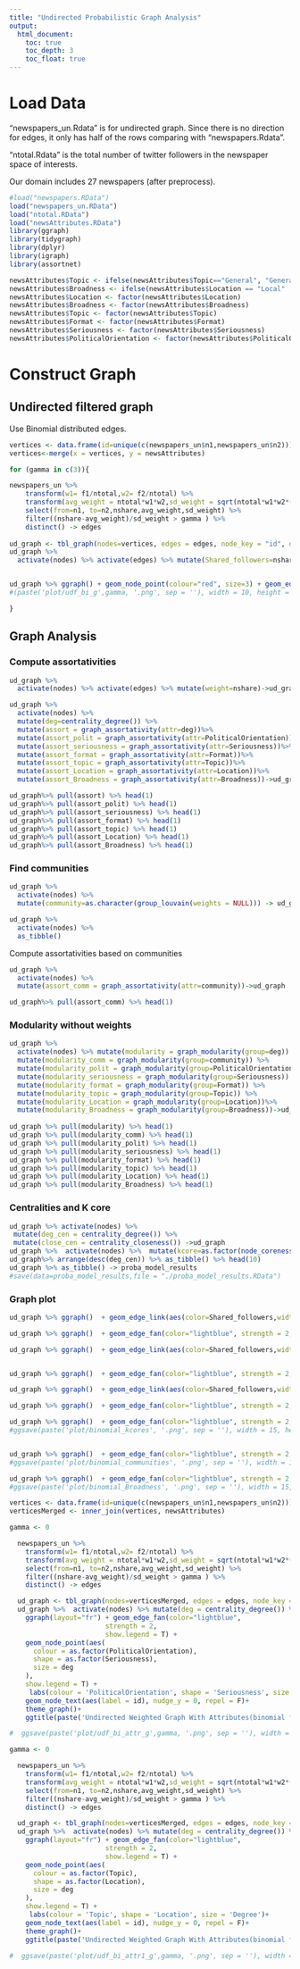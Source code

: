 ---
title: "Undirected Probabilistic Graph Analysis"
output: 
  html_document:
    toc: true
    toc_depth: 3
    toc_float: true
---

# Load Data

"newspapers_un.Rdata" is for undirected graph. Since there is no direction for edges, it only has half of the rows comparing with "newspapers.Rdata".

"ntotal.Rdata" is the total number of twitter followers in the newspaper space of interests.

Our domain includes 27 newspapers (after preprocess).


```{r load data, message=FALSE, warning=FALSE}
#load("newspapers.RData")
load("newspapers_un.RData")
load("ntotal.RData")
load("newsAttributes.RData")
library(ggraph)
library(tidygraph)
library(dplyr)
library(igraph)
library(assortnet)

newsAttributes$Topic <- ifelse(newsAttributes$Topic=="General", "General", "Specific")
newsAttributes$Broadness <- ifelse(newsAttributes$Location == "Local" | newsAttributes$Topic == "Specific"   , "Specific","Broad")
newsAttributes$Location <- factor(newsAttributes$Location)
newsAttributes$Broadness <- factor(newsAttributes$Broadness)
newsAttributes$Topic <- factor(newsAttributes$Topic)
newsAttributes$Format <- factor(newsAttributes$Format)
newsAttributes$Seriousness <- factor(newsAttributes$Seriousness)
newsAttributes$PoliticalOrientation <- factor(newsAttributes$PoliticalOrientation)
```



# Construct Graph
## Undirected filtered graph
Use Binomial distributed edges.
```{r graph with binomial edges assumption, fig.height=10, fig.width=15, warning=FALSE}
vertices <- data.frame(id=unique(c(newspapers_un$n1,newspapers_un$n2)))
vertices<-merge(x = vertices, y = newsAttributes)

for (gamma in c(3)){

newspapers_un %>% 
    transform(w1= f1/ntotal,w2= f2/ntotal) %>% 
    transform(avg_weight = ntotal*w1*w2,sd_weight = sqrt(ntotal*w1*w2*(1-w1*w2))) %>%
    select(from=n1, to=n2,nshare,avg_weight,sd_weight) %>%
    filter((nshare-avg_weight)/sd_weight > gamma ) %>%
    distinct() -> edges
  
ud_graph <- tbl_graph(nodes=vertices, edges = edges, node_key = "id", directed = FALSE)
ud_graph %>% 
  activate(nodes) %>% activate(edges) %>% mutate(Shared_followers=nshare)->ud_graph 


ud_graph %>% ggraph() + geom_node_point(colour="red", size=3) + geom_edge_link(aes(color=Shared_followers,width=Shared_followers))  + geom_node_text(size=6,color='white',aes(label=id)) +  theme_graph(background ='grey')
#(paste('plot/udf_bi_g',gamma, '.png', sep = ''), width = 10, height = 10, units = 'in')

}
```
## Graph Analysis
### Compute assortativities
```{r Assortativity, warning=FALSE}
ud_graph %>% 
  activate(nodes) %>% activate(edges) %>% mutate(weight=nshare)->ud_graph 

ud_graph %>% 
  activate(nodes) %>% 
  mutate(deg=centrality_degree()) %>% 
  mutate(assort = graph_assortativity(attr=deg))%>% 
  mutate(assort_polit = graph_assortativity(attr=PoliticalOrientation))%>% 
  mutate(assort_seriousness = graph_assortativity(attr=Seriousness))%>% 
  mutate(assort_format = graph_assortativity(attr=Format))%>% 
  mutate(assort_topic = graph_assortativity(attr=Topic))%>% 
  mutate(assort_Location = graph_assortativity(attr=Location))%>% 
  mutate(assort_Broadness = graph_assortativity(attr=Broadness))->ud_graph 

ud_graph%>% pull(assort) %>% head(1)
ud_graph%>% pull(assort_polit) %>% head(1)
ud_graph%>% pull(assort_seriousness) %>% head(1)
ud_graph%>% pull(assort_format) %>% head(1)
ud_graph%>% pull(assort_topic) %>% head(1)
ud_graph%>% pull(assort_Location) %>% head(1)
ud_graph%>% pull(assort_Broadness) %>% head(1)
```

### Find communities
```{r Find communities}
ud_graph %>% 
  activate(nodes) %>% 
  mutate(community=as.character(group_louvain(weights = NULL))) -> ud_graph

ud_graph %>% 
  activate(nodes) %>% 
  as_tibble()
```

Compute assortativities based on communities
```{r}

ud_graph %>% 
  activate(nodes) %>% 
  mutate(assort_comm = graph_assortativity(attr=community))->ud_graph 

ud_graph%>% pull(assort_comm) %>% head(1)

```

### Modularity without weights
```{r Compute modularity without weights}
ud_graph %>% 
  activate(nodes) %>% mutate(modularity = graph_modularity(group=deg)) %>% 
  mutate(modularity_comm = graph_modularity(group=community)) %>% 
  mutate(modularity_polit = graph_modularity(group=PoliticalOrientation)) %>% 
  mutate(modularity_seriousness = graph_modularity(group=Seriousness)) %>% 
  mutate(modularity_format = graph_modularity(group=Format)) %>% 
  mutate(modularity_topic = graph_modularity(group=Topic)) %>% 
  mutate(modularity_Location = graph_modularity(group=Location))%>% 
  mutate(modularity_Broadness = graph_modularity(group=Broadness))->ud_graph
  
ud_graph %>% pull(modularity) %>% head(1)
ud_graph %>% pull(modularity_comm) %>% head(1)
ud_graph %>% pull(modularity_polit) %>% head(1)
ud_graph %>% pull(modularity_seriousness) %>% head(1)
ud_graph %>% pull(modularity_format) %>% head(1)
ud_graph %>% pull(modularity_topic) %>% head(1)
ud_graph %>% pull(modularity_Location) %>% head(1)
ud_graph %>% pull(modularity_Broadness) %>% head(1)
```

### Centralities and K core
```{r Centralities and k core, warning=FALSE}
ud_graph %>% activate(nodes) %>%
 mutate(deg_cen = centrality_degree()) %>%
 mutate(close_cen = centrality_closeness()) ->ud_graph
ud_graph %>%  activate(nodes) %>%  mutate(kcore=as.factor(node_coreness())) ->ud_graph
ud_graph%>% arrange(desc(deg_cen)) %>% as_tibble() %>% head(10)
ud_graph %>% as_tibble() -> proba_model_results
#save(data=proba_model_results,file = "./proba_model_results.RData")
```

### Graph plot
```{r Graphs, fig.height=10, fig.width=15, warning=FALSE}

ud_graph %>% ggraph()  + geom_edge_link(aes(color=Shared_followers,width=Shared_followers))  + geom_node_text(size=6,color='black',aes(label=id)) +  theme_graph(background ='white') + geom_node_point(size=3,aes(color=community))+ scale_edge_colour_gradient2(low = "white",mid = "grey",high = "black",midpoint = 0,space = "Lab",na.value = "grey50",guide = "edge_colourbar") + ggtitle(paste('Binomial Model Graph Communities  ', sep = ''))

ud_graph %>% ggraph()  + geom_edge_fan(color="lightblue", strength = 2, show.legend = T)   + geom_node_text(size=6,color='black',aes(label=id)) +  theme_graph(background ='white') + geom_node_point(size=3,aes(color=community))+ scale_edge_colour_gradient2(low = "white",mid = "grey",high = "black",midpoint = 0,space = "Lab",na.value = "grey50",guide = "edge_colourbar") + ggtitle(paste('Binomial Model Graph Communities  ', sep = ''))

ud_graph %>% ggraph()  + geom_edge_link(aes(color=Shared_followers,width=Shared_followers))  + geom_node_text(size=6,color='black',aes(label=id)) +  theme_graph(background ='white') + geom_node_point(size=3,aes(color=kcore))+ scale_edge_colour_gradient2(low = "white",mid = "grey",high = "black",midpoint = 0,space = "Lab",na.value = "grey50",guide = "edge_colourbar") + ggtitle(paste('Binomial Model Graph K cores', sep = ''))


ud_graph %>% ggraph()  + geom_edge_fan(color="lightblue", strength = 2, show.legend = T)  + geom_node_text(size=6,color='black',aes(label=id)) +  theme_graph(background ='white') + geom_node_point(size=3,aes(color=kcore))+ scale_edge_colour_gradient2(low = "white",mid = "grey",high = "black",midpoint = 0,space = "Lab",na.value = "grey50",guide = "edge_colourbar") + ggtitle(paste('Binomial Model Graph K cores', sep = ''))

ud_graph %>% ggraph()  + geom_edge_link(aes(color=Shared_followers,width=Shared_followers))  + geom_node_text(size=6,color='black',aes(label=id)) +  theme_graph(background ='white') + geom_node_point(size=3,aes(color=Broadness))+ scale_edge_colour_gradient2(low = "white",mid = "grey",high = "black",midpoint = 0,space = "Lab",na.value = "grey50",guide = "edge_colourbar") + ggtitle(paste('Binomial Model Graph by Broadness  ', sep = ''))

ud_graph %>% ggraph()  + geom_edge_fan(color="lightblue", strength = 2, show.legend = T)  + geom_node_text(size=6,color='black',aes(label=id)) +  theme_graph(background ='white') + geom_node_point(size=3,aes(color=Broadness))+ scale_edge_colour_gradient2(low = "white",mid = "grey",high = "black",midpoint = 0,space = "Lab",na.value = "grey50",guide = "edge_colourbar") + ggtitle(paste('Binomial Model Graph by Broadness  ', sep = ''))

```

```{r fig.height=10, fig.width=15, warning=FALSE}
ud_graph %>% ggraph()  + geom_edge_fan(color="lightblue", strength = 2, show.legend = T)  + geom_node_text(size=6,color='black',aes(label=id)) +  theme_graph(background ='white') + geom_node_point(size=4,aes(color=kcore))+ scale_edge_colour_gradient2(low = "white",mid = "grey",high = "black",midpoint = 0,space = "Lab",na.value = "grey50",guide = "edge_colourbar") + ggtitle(paste('Binomial Model Graph K cores', sep = ''))
#ggsave(paste('plot/binomial_kcores', '.png', sep = ''), width = 15, height = 10, units = 'in')


ud_graph %>% ggraph()  + geom_edge_fan(color="lightblue", strength = 2, show.legend = T)   + geom_node_text(size=6,color='black',aes(label=id)) +  theme_graph(background ='white') + geom_node_point(size=4,aes(color=community))+ scale_edge_colour_gradient2(low = "white",mid = "grey",high = "black",midpoint = 0,space = "Lab",na.value = "grey50",guide = "edge_colourbar") + ggtitle(paste('Binomial Model Graph Communities  ', sep = ''))
#ggsave(paste('plot/binomial_communities', '.png', sep = ''), width = 10, height = 10, units = 'in')

ud_graph %>% ggraph()  + geom_edge_fan(color="lightblue", strength = 2, show.legend = T)  + geom_node_text(size=6,color='black',aes(label=id)) +  theme_graph(background ='white') + geom_node_point(size=4,aes(color=Broadness))+ scale_edge_colour_gradient2(low = "white",mid = "grey",high = "black",midpoint = 0,space = "Lab",na.value = "grey50",guide = "edge_colourbar") + ggtitle(paste('Binomial Model Graph by Broadness  ', sep = ''))
#ggsave(paste('plot/binomial_Broadness', '.png', sep = ''), width = 15, height = 10, units = 'in')
```

```{r graph with attributes, fig.height=10, fig.width=15, warning=FALSE}
vertices <- data.frame(id=unique(c(newspapers_un$n1,newspapers_un$n2)))
verticesMerged <- inner_join(vertices, newsAttributes)

gamma <- 0

  newspapers_un %>% 
    transform(w1= f1/ntotal,w2= f2/ntotal) %>% 
    transform(avg_weight = ntotal*w1*w2,sd_weight = sqrt(ntotal*w1*w2*(1-w1*w2))) %>%
    select(from=n1, to=n2,nshare,avg_weight,sd_weight) %>%
    filter((nshare-avg_weight)/sd_weight > gamma ) %>%
    distinct() -> edges

  ud_graph <- tbl_graph(nodes=verticesMerged, edges = edges, node_key = "id", directed = F)
  ud_graph %>%  activate(nodes) %>% mutate(deg = centrality_degree()) %>%
    ggraph(layout="fr") + geom_edge_fan(color="lightblue",
                        strength = 2,
                        show.legend = T) +
    geom_node_point(aes(
      colour = as.factor(PoliticalOrientation),
      shape = as.factor(Seriousness),
      size = deg
    ),
    show.legend = T) + 
     labs(colour = 'PoliticalOrientation', shape = 'Seriousness', size = 'Degree')+
    geom_node_text(aes(label = id), nudge_y = 0, repel = F)+
    theme_graph()+
    ggtitle(paste('Undirected Weighted Graph With Attributes(binomial filter) - gamma ', gamma, sep = ''))

#  ggsave(paste('plot/udf_bi_attr_g',gamma, '.png', sep = ''), width = 13, height = 10, units = 'in')
```

```{r graph with other attributes, fig.height=10, fig.width=15, warning=FALSE}

gamma <- 0

  newspapers_un %>% 
    transform(w1= f1/ntotal,w2= f2/ntotal) %>% 
    transform(avg_weight = ntotal*w1*w2,sd_weight = sqrt(ntotal*w1*w2*(1-w1*w2))) %>%
    select(from=n1, to=n2,nshare,avg_weight,sd_weight) %>%
    filter((nshare-avg_weight)/sd_weight > gamma ) %>%
    distinct() -> edges

  ud_graph <- tbl_graph(nodes=verticesMerged, edges = edges, node_key = "id", directed = F)
  ud_graph %>%  activate(nodes) %>% mutate(deg = centrality_degree()) %>%
    ggraph(layout="fr") + geom_edge_fan(color="lightblue",
                        strength = 2,
                        show.legend = T) +
    geom_node_point(aes(
      colour = as.factor(Topic),
      shape = as.factor(Location),
      size = deg
    ),
    show.legend = T) + 
     labs(colour = 'Topic', shape = 'Location', size = 'Degree')+
    geom_node_text(aes(label = id), nudge_y = 0, repel = F)+
    theme_graph()+
    ggtitle(paste('Undirected Weighted Graph With Attributes(binomial filter) - gamma ', gamma, sep = ''))

#  ggsave(paste('plot/udf_bi_attr1_g',gamma, '.png', sep = ''), width = 13, height = 10, units = 'in')
```
